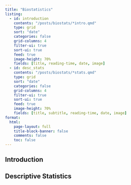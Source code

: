 ```yaml
---
title: "Biostatistics"
listing: 
  - id: introduction
    contents: "/posts/biostats/*intro.qmd"
    type: grid
    sort: "date"
    categories: false
    grid-columns: 4
    filter-ui: true
    sort-ui: true
    feed: true
    image-height: 70%
    fields: [title, reading-time, date, image]  
  - id: desc_stats
    contents: "/posts/biostats/*stats.qmd"
    type: grid
    sort: "date"
    categories: false
    grid-columns: 4
    filter-ui: true
    sort-ui: true
    feed: true
    image-height: 70%
    fields: [title, subtitle, reading-time, date, image]  
format: 
  html: 
    page-layout: full
    title-block-banner: false
    comments: false
    toc: false
---
```


## Introduction

::: {#introduction}
:::

## Descriptive Statistics

::: {#desc_stats}
:::

